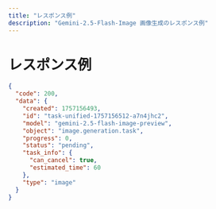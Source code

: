 ```yaml
---
title: "レスポンス例"
description: "Gemini-2.5-Flash-Image 画像生成のレスポンス例"
---
```


# レスポンス例

<ResponseExample>

```json
{
  "code": 200,
  "data": {
    "created": 1757156493,
    "id": "task-unified-1757156512-a7n4jhc2",
    "model": "gemini-2.5-flash-image-preview",
    "object": "image.generation.task",
    "progress": 0,
    "status": "pending",
    "task_info": {
      "can_cancel": true,
      "estimated_time": 60
    },
    "type": "image"
  }
}
```

</ResponseExample>

